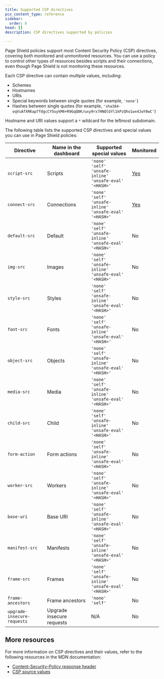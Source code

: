 ```yaml
---
title: Supported CSP directives
pcx_content_type: reference
sidebar:
  order: 6
head: []
description: CSP directives supported by policies

---
```



Page Shield policies support most <GlossaryTooltip term="content security policy (CSP)">Content Security Policy (CSP)</GlossaryTooltip> directives, covering both monitored and unmonitored resources. You can use a policy to control other types of resources besides scripts and their connections, even though Page Shield is not monitoring these resources.

Each CSP directive can contain multiple values, including:

* Schemes
* Hostnames
* URIs
* Special keywords between single quotes (for example, `'none'`)
* Hashes between single quotes (for example, `'sha384-oqVuAfXRKap7fdgcCY5uykM6+R9GqQ8K/uxy9rx7HNQlGYl1kPzQho1wx4JwY8wC'`)

Hostname and URI values support a `*` wildcard for the leftmost subdomain.

The following table lists the supported CSP directives and special values you can use in Page Shield policies:



| Directive                   | Name in the dashboard     | Supported special values                                                       | Monitored                                                  |
| --------------------------- | ------------------------- | ------------------------------------------------------------------------------ | ---------------------------------------------------------- |
| `script-src`                | Scripts                   | `'none'`<br/>`'self'`<br/>`'unsafe-inline'`<br/>`'unsafe-eval'`<br/>`'<HASH>'` | [Yes](/page-shield/detection/monitor-connections-scripts/) |
| `connect-src`               | Connections               | `'none'`<br/>`'self'`<br/>`'unsafe-inline'`<br/>`'unsafe-eval'`<br/>`'<HASH>'` | [Yes](/page-shield/detection/monitor-connections-scripts/) |
| `default-src`               | Default                   | `'none'`<br/>`'self'`<br/>`'unsafe-inline'`<br/>`'unsafe-eval'`<br/>`'<HASH>'` | No                                                         |
| `img-src`                   | Images                    | `'none'`<br/>`'self'`<br/>`'unsafe-inline'`<br/>`'unsafe-eval'`<br/>`'<HASH>'` | No                                                         |
| `style-src`                 | Styles                    | `'none'`<br/>`'self'`<br/>`'unsafe-inline'`<br/>`'unsafe-eval'`<br/>`'<HASH>'` | No                                                         |
| `font-src`                  | Fonts                     | `'none'`<br/>`'self'`<br/>`'unsafe-inline'`<br/>`'unsafe-eval'`<br/>`'<HASH>'` | No                                                         |
| `object-src`                | Objects                   | `'none'`<br/>`'self'`<br/>`'unsafe-inline'`<br/>`'unsafe-eval'`<br/>`'<HASH>'` | No                                                         |
| `media-src`                 | Media                     | `'none'`<br/>`'self'`<br/>`'unsafe-inline'`<br/>`'unsafe-eval'`<br/>`'<HASH>'` | No                                                         |
| `child-src`                 | Child                     | `'none'`<br/>`'self'`<br/>`'unsafe-inline'`<br/>`'unsafe-eval'`<br/>`'<HASH>'` | No                                                         |
| `form-action`               | Form actions              | `'none'`<br/>`'self'`<br/>`'unsafe-inline'`<br/>`'unsafe-eval'`<br/>`'<HASH>'` | No                                                         |
| `worker-src`                | Workers                   | `'none'`<br/>`'self'`<br/>`'unsafe-inline'`<br/>`'unsafe-eval'`<br/>`'<HASH>'` | No                                                         |
| `base-uri`                  | Base URI                  | `'none'`<br/>`'self'`<br/>`'unsafe-inline'`<br/>`'unsafe-eval'`<br/>`'<HASH>'` | No                                                         |
| `manifest-src`              | Manifests                 | `'none'`<br/>`'self'`<br/>`'unsafe-inline'`<br/>`'unsafe-eval'`<br/>`'<HASH>'` | No                                                         |
| `frame-src`                 | Frames                    | `'none'`<br/>`'self'`<br/>`'unsafe-inline'`<br/>`'unsafe-eval'`<br/>`'<HASH>'` | No                                                         |
| `frame-ancestors`           | Frame ancestors           | `'none'`<br/>`'self'`                                                          | No                                                         |
| `upgrade-insecure-requests` | Upgrade insecure requests | N/A                                                                            | No                                                         |



## More resources

For more information on CSP directives and their values, refer to the following resources in the MDN documentation:

* [Content-Security-Policy response header](https://developer.mozilla.org/en-US/docs/Web/HTTP/Headers/Content-Security-Policy)
* [CSP source values](https://developer.mozilla.org/en-US/docs/Web/HTTP/Headers/Content-Security-Policy/Sources)

